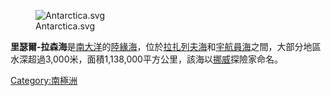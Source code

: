 [[Image:Antarctica.svg|thumb]]

'''里瑟爾-拉森海'''是[[南大洋|南大洋]]的[[陸緣海|陸緣海]]，位於[[拉扎列夫海|拉扎列夫海]]和[[宇航員海|宇航員海]]之間，大部分地區水深超過3,000米，面積1,138,000平方公里，該海以[[挪威|挪威]]探險家命名。

{{地球海洋}}

{{coord|68|00|S|22|00|E|type:waterbody_source:kolossus-ruwiki|display=title}}

{{Antarctica-geo-stub}}
[[Category:南極洲|Category:南極洲]]